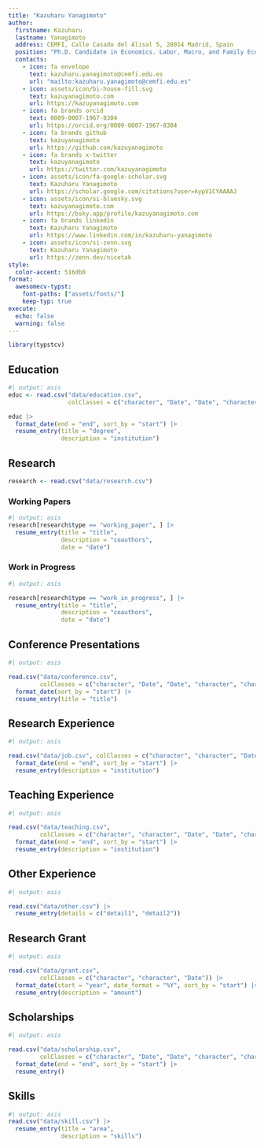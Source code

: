 ```yaml
---
title: "Kazuharu Yanagimoto"
author:
  firstname: Kazuharu
  lastname: Yanagimoto
  address: CEMFI, Calle Casado del Alisal 5, 28014 Madrid, Spain
  position: "Ph.D. Candidate in Economics. Labor, Macro, and Family Economics."
  contacts:
    - icon: fa envelope
      text: kazuharu.yanagimoto@cemfi.edu.es
      url: "mailto:kazuharu.yanagimoto@cemfi.edu.es"
    - icon: assets/icon/bi-house-fill.svg
      text: kazuyanagimoto.com
      url: https://kazuyanagimoto.com
    - icon: fa brands orcid
      text: 0009-0007-1967-8304
      url: https://orcid.org/0009-0007-1967-8304
    - icon: fa brands github
      text: kazuyanagimoto
      url: https://github.com/kazuyanagimoto
    - icon: fa brands x-twitter
      text: kazuyanagimoto
      url: https://twitter.com/kazuyanagimoto
    - icon: assets/icon/fa-google-scholar.svg
      text: Kazuharu Yanagimoto
      url: https://scholar.google.com/citations?user=kypV1CYAAAAJ
    - icon: assets/icon/si-bluesky.svg
      text: kazuyanagimoto.com
      url: https://bsky.app/profile/kazuyanagimoto.com
    - icon: fa brands linkedin
      text: Kazuharu Yanagimoto
      url: https://www.linkedin.com/in/kazuharu-yanagimoto
    - icon: assets/icon/si-zenn.svg
      text: Kazuharu Yanagimoto
      url: https://zenn.dev/nicetak
style:
  color-accent: 516db0
format:
  awesomecv-typst:
    font-paths: ["assets/fonts/"]
    keep-typ: true
execute: 
  echo: false
  warning: false
---
```


```r
library(typstcv)
```


## Education

```r
#| output: asis
educ <- read.csv("data/education.csv",
                 colClasses = c("character", "Date", "Date", "character", "character"))

educ |>
  format_date(end = "end", sort_by = "start") |>
  resume_entry(title = "degree",
               description = "institution")
```

## Research

```r
research <- read.csv("data/research.csv")
```

### Working Papers

```r
#| output: asis
research[research$type == "working_paper", ] |>
  resume_entry(title = "title",
               description = "coauthors",
               date = "date")
```

### Work in Progress

```r
#| output: asis

research[research$type == "work_in_progress", ] |>
  resume_entry(title = "title",
               description = "coauthors",
               date = "date")
```

## Conference Presentations

```r
#| output: asis

read.csv("data/conference.csv",
         colClasses = c("character", "Date", "Date", "character", "character")) |>
  format_date(sort_by = "start") |>
  resume_entry(title = "title")
```

## Research Experience

```r
#| output: asis

read.csv("data/job.csv", colClasses = c("character", "character", "Date", "Date", "character")) |>
  format_date(end = "end", sort_by = "start") |>
  resume_entry(description = "institution")
```

## Teaching Experience

```r
#| output: asis

read.csv("data/teaching.csv",
         colClasses = c("character", "character", "Date", "Date", "character")) |>
  format_date(end = "end", sort_by = "start") |>
  resume_entry(description = "institution")
```

## Other Experience

```r
#| output: asis

read.csv("data/other.csv") |>
  resume_entry(details = c("detail1", "detail2"))
```

## Research Grant

```r
#| output: asis

read.csv("data/grant.csv",
         colClasses = c("character", "character", "Date")) |>
  format_date(start = "year", date_format = "%Y", sort_by = "start") |>
  resume_entry(description = "amount")
```


## Scholarships

```r
#| output: asis

read.csv("data/scholarship.csv",
         colClasses = c("character", "Date", "Date", "character", "character"))  |>
  format_date(end = "end", sort_by = "start") |>
  resume_entry()
```


## Skills

```r
#| output: asis
read.csv("data/skill.csv") |>
  resume_entry(title = "area",
               description = "skills")
```
